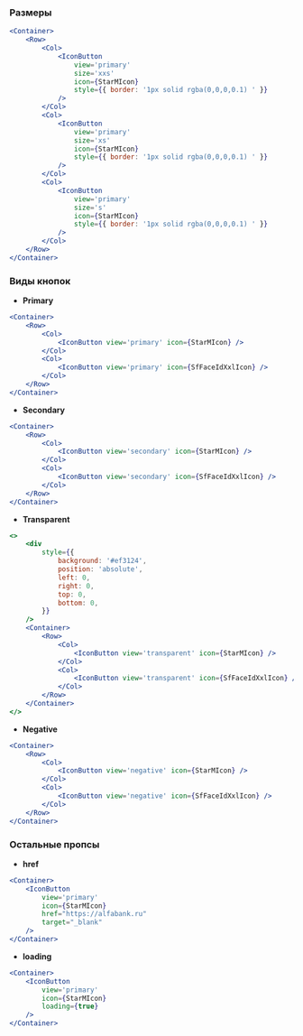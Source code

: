 ### Размеры

```jsx live
<Container>
    <Row>
        <Col>
            <IconButton
                view='primary'
                size='xxs'
                icon={StarMIcon}
                style={{ border: '1px solid rgba(0,0,0,0.1) ' }}
            />
        </Col>
        <Col>
            <IconButton
                view='primary'
                size='xs'
                icon={StarMIcon}
                style={{ border: '1px solid rgba(0,0,0,0.1) ' }}
            />
        </Col>
        <Col>
            <IconButton
                view='primary'
                size='s'
                icon={StarMIcon}
                style={{ border: '1px solid rgba(0,0,0,0.1) ' }}
            />
        </Col>
    </Row>
</Container>
```

### Виды кнопок

-   <b>Primary</b>

```jsx live
<Container>
    <Row>
        <Col>
            <IconButton view='primary' icon={StarMIcon} />
        </Col>
        <Col>
            <IconButton view='primary' icon={SfFaceIdXxlIcon} />
        </Col>
    </Row>
</Container>
```

-   <b>Secondary</b>

```jsx live
<Container>
    <Row>
        <Col>
            <IconButton view='secondary' icon={StarMIcon} />
        </Col>
        <Col>
            <IconButton view='secondary' icon={SfFaceIdXxlIcon} />
        </Col>
    </Row>
</Container>
```

-   <b>Transparent</b>

```jsx live
<>
    <div
        style={{
            background: '#ef3124',
            position: 'absolute',
            left: 0,
            right: 0,
            top: 0,
            bottom: 0,
        }}
    />
    <Container>
        <Row>
            <Col>
                <IconButton view='transparent' icon={StarMIcon} />
            </Col>
            <Col>
                <IconButton view='transparent' icon={SfFaceIdXxlIcon} />
            </Col>
        </Row>
    </Container>
</>
```

-   <b>Negative</b>

```jsx live
<Container>
    <Row>
        <Col>
            <IconButton view='negative' icon={StarMIcon} />
        </Col>
        <Col>
            <IconButton view='negative' icon={SfFaceIdXxlIcon} />
        </Col>
    </Row>
</Container>
```

### Остальные пропсы

-   <b>href</b>

```jsx live
<Container>
    <IconButton
        view='primary'
        icon={StarMIcon}
        href="https://alfabank.ru"
        target="_blank"
    />
</Container>
```

-   <b>loading</b>

```jsx live
<Container>
    <IconButton
        view='primary'
        icon={StarMIcon}
        loading={true}
    />
</Container>
```
